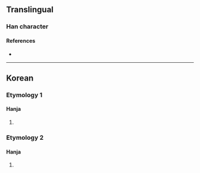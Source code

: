 {{character info}}
==Translingual==

===Han character===
{{Han char|rn=5|rad=乙|as=07|sn=8|four=53717|canj=IBN|ids=⿱甫乙}}

====References====
* {{Han ref|kx=0084.201|dj=0171.260|hdz=10054.021|uh=4E76|ud=20086}}

----

==Korean==

===Etymology 1===

====Hanja====
{{ko-hanja|음역자|볼}}

# {{uxi|ko|'''乶'''音島里 ('''볼'''음도리)|tr=[[w:ko:볼음도리|'''Bor'''eumdo-ri]]|an administrative division of [[w:Ganghwa-gun|Ganghwa-gun]], South Korea}}

===Etymology 2===

====Hanja====
{{ko-hanja|[[땅]] [[이름]]|폴}}

# {{rfdef|ko}}